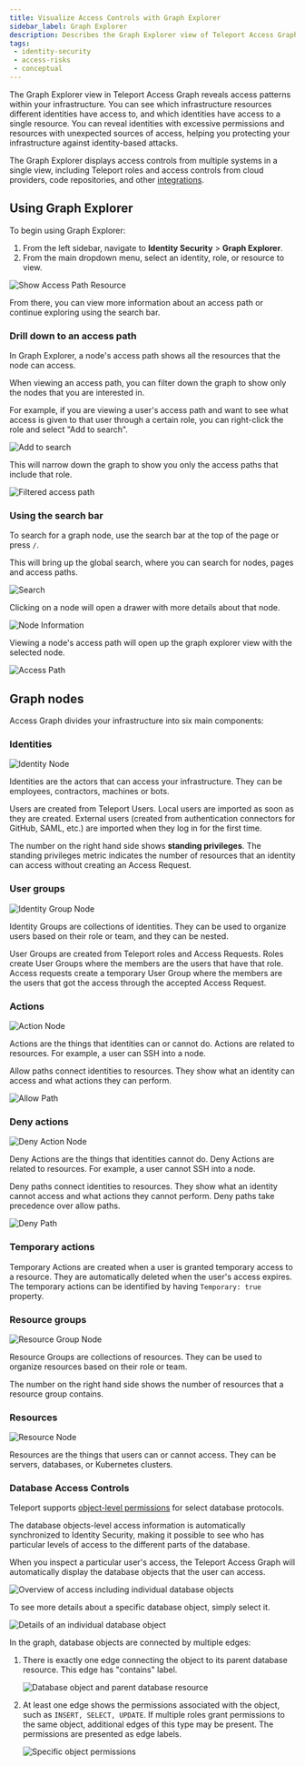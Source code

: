 ```yaml
---
title: Visualize Access Controls with Graph Explorer
sidebar_label: Graph Explorer
description: Describes the Graph Explorer view of Teleport Access Graph.
tags:
 - identity-security
 - access-risks
 - conceptual
---
```


The Graph Explorer view in Teleport Access Graph reveals access patterns within
your infrastructure. You can see which infrastructure resources different
identities have access to, and which identities have access to a single
resource. You can reveal identities with excessive permissions and resources
with unexpected sources of access, helping you protecting your infrastructure
against identity-based attacks.

The Graph Explorer displays access controls from multiple systems in a single
view, including Teleport roles and access controls from cloud providers, code
repositories, and other [integrations](../integrations/integrations.mdx).

## Using Graph Explorer

To begin using Graph Explorer:

1. From the left sidebar, navigate to **Identity Security** > **Graph
   Explorer**.
1. From the main dropdown menu, select an identity, role, or resource to view.

![Show Access Path Resource](../../../img/access-graph/show-access-path-resource.gif)

From there, you can view more information about an access path or continue
exploring using the search bar.

### Drill down to an access path

In Graph Explorer, a node's access path shows all the resources that the node can access.

When viewing an access path, you can filter down the graph to show only the nodes that you are interested in.

For example, if you are viewing a user's access path and want to see what access is given to that user through a certain role, you can right-click the role and select "Add to search".

![Add to search](../../../img/access-graph/add-to-search.png)

This will narrow down the graph to show you only the access paths that include that role.

![Filtered access path](../../../img/access-graph/filtered-access-path.png)

### Using the search bar

To search for a graph node, use the search bar at the top of the page or press `/`.

This will bring up the global search, where you can search for nodes, pages and access paths.

![Search](../../../img/access-graph/search.png)

Clicking on a node will open a drawer with more details about that node.

![Node Information](../../../img/access-graph/node-information.png)

Viewing a node's access path will open up the graph explorer view with the selected node.

![Access Path](../../../img/access-graph/access-path.png)


## Graph nodes

Access Graph divides your infrastructure into six main components:

### Identities

![Identity Node](../../../img/access-graph/identity-node.png)

Identities are the actors that can access your infrastructure. They can be employees, contractors, machines or bots.

Users are created from Teleport Users.  Local users are imported as soon as they
are created.  External users (created from authentication connectors for GitHub,
SAML, etc.) are imported when they log in for the first time.

The number on the right hand side shows **standing privileges**. The standing privileges metric indicates the number of
resources that an identity can access without creating an Access Request.

### User groups

![Identity Group Node](../../../img/access-graph/identity-group-node.png)

Identity Groups are collections of identities. They can be used to organize users
based on their role or team, and they can be nested.

User Groups are created from Teleport roles and Access Requests. Roles create
User Groups where the members are the users that have that role. Access requests
create a temporary User Group where the members are the users that got the
access through the accepted Access Request.

### Actions

![Action Node](../../../img/access-graph/allow-action-node.png)

Actions are the things that identities can or cannot do. Actions are related to resources.
For example, a user can SSH into a node.

Allow paths connect identities to resources. They show what an identity can access and what actions they can perform.

![Allow Path](../../../img/access-graph/allow-path.png)

### Deny actions

![Deny Action Node](../../../img/access-graph/deny-action-node.png)

Deny Actions are the things that identities cannot do. Deny Actions are related to resources.
For example, a user cannot SSH into a node.

Deny paths connect identities to resources. They show what an identity cannot
access and what actions they cannot perform. Deny paths take precedence over
allow paths.

![Deny Path](../../../img/access-graph/deny-path.png)

### Temporary actions

Temporary Actions are created when a user is granted temporary access to a resource. 
They are automatically deleted when the user's access expires. The temporary actions 
can be identified by having `Temporary: true` property.

### Resource groups

![Resource Group Node](../../../img/access-graph/resource-group-node.png)

Resource Groups are collections of resources. They can be used to organize resources based on their role or team.

The number on the right hand side shows the number of resources that a resource group contains.

### Resources

![Resource Node](../../../img/access-graph/resource-node.png)

Resources are the things that users can or cannot access. They can be servers, databases, or Kubernetes clusters.

### Database Access Controls

Teleport supports [object-level permissions](../../enroll-resources/database-access/rbac.mdx) for select database protocols.

The database objects-level access information is automatically synchronized to Identity Security, making it possible to see who has particular levels of access to the different parts of the database.

When you inspect a particular user's access, the Teleport Access Graph will automatically display the database objects that the user can access.

![Overview of access including individual database objects](../../../img/access-graph/dac/overview.png)

To see more details about a specific database object, simply select it.

![Details of an individual database object](../../../img/access-graph/dac/db-object-details.png)

In the graph, database objects are connected by multiple edges:

1. There is exactly one edge connecting the object to its parent database resource. This edge has "contains" label.

   ![Database object and parent database resource](../../../img/access-graph/dac/db-object-contains-relation.png)

2. At least one edge shows the permissions associated with the object, such as `INSERT, SELECT, UPDATE`. If multiple roles grant permissions to the same object, additional edges of this type may be present. The permissions are presented as edge labels.

   ![Specific object permissions](../../../img/access-graph/dac/db-object-permissions-label.png)


